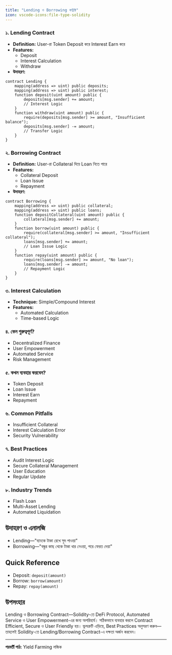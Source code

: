 ```yaml
---
title: "Lending ও Borrowing কন্ট্রাক্ট"
icon: vscode-icons:file-type-solidity
---
```


### ১. Lending Contract
- **Definition:** User-রা Token Deposit করে Interest Earn করে
- **Features:**
    - Deposit
    - Interest Calculation
    - Withdraw
- **উদাহরণ:**
```solidity
contract Lending {
    mapping(address => uint) public deposits;
    mapping(address => uint) public interest;
    function deposit(uint amount) public {
        deposits[msg.sender] += amount;
        // Interest Logic
    }
    function withdraw(uint amount) public {
        require(deposits[msg.sender] >= amount, "Insufficient balance");
        deposits[msg.sender] -= amount;
        // Transfer Logic
    }
}
```

### ২. Borrowing Contract
- **Definition:** User-রা Collateral দিয়ে Loan নিতে পারে
- **Features:**
    - Collateral Deposit
    - Loan Issue
    - Repayment
- **উদাহরণ:**
```solidity
contract Borrowing {
    mapping(address => uint) public collateral;
    mapping(address => uint) public loans;
    function depositCollateral(uint amount) public {
        collateral[msg.sender] += amount;
    }
    function borrow(uint amount) public {
        require(collateral[msg.sender] >= amount, "Insufficient collateral");
        loans[msg.sender] += amount;
        // Loan Issue Logic
    }
    function repay(uint amount) public {
        require(loans[msg.sender] >= amount, "No loan");
        loans[msg.sender] -= amount;
        // Repayment Logic
    }
}
```

### ৩. Interest Calculation
- **Technique:** Simple/Compound Interest
- **Features:**
    - Automated Calculation
    - Time-based Logic

### ৪. কেন গুরুত্বপূর্ণ?
- Decentralized Finance
- User Empowerment
- Automated Service
- Risk Management

### ৫. কখন ব্যবহার করবেন?
- Token Deposit
- Loan Issue
- Interest Earn
- Repayment

### ৬. Common Pitfalls
- Insufficient Collateral
- Interest Calculation Error
- Security Vulnerability

### ৭. Best Practices
- Audit Interest Logic
- Secure Collateral Management
- User Education
- Regular Update

### ৮. Industry Trends
- Flash Loan
- Multi-Asset Lending
- Automated Liquidation

## উদাহরণ ও এনালজি
- Lending—"ব্যাংকে টাকা রেখে সুদ পাওয়া"
- Borrowing—"বন্ধুর কাছ থেকে টাকা ধার নেওয়া, পরে ফেরত দেয়া"

## Quick Reference
- Deposit: `deposit(amount)`
- Borrow: `borrow(amount)`
- Repay: `repay(amount)`

## উপসংহার

Lending ও Borrowing Contract—Solidity-তে DeFi Protocol, Automated Service ও User Empowerment-এর জন্য অপরিহার্য। সঠিকভাবে ব্যবহার করলে Contract Efficient, Secure ও User Friendly হয়। ভুলত্রুটি এড়িয়ে, Best Practices অনুসরণ করুন—তাহলেই Solidity-তে Lending/Borrowing Contract-এ দক্ষতা অর্জন করবেন।

---

**পরবর্তী পাঠ:** Yield Farming লজিক
